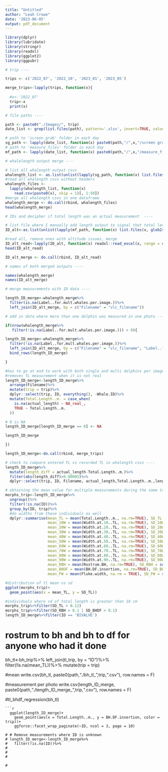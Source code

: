 ```yaml
---
title: "Untitled"
author: "Leah Crowe"
date: '2023-06-05'
output: pdf_document
---
```


```r
library(dplyr)
library(lubridate)
library(stringr)
library(readxl)
library(ggplot2)
library(ggpubr)

```

```r
# trip ----

trips <- c('2022_07', '2022_10', '2023_01', '2023_05')

merge_trips<-lapply(trips, function(x){
  
  #x<-'2022_07'
  trip<-x
  print(x)

# file paths ----

path <- paste0("./Images/", trip)
date_list <- grep(list.files(path), pattern='.xlsx', invert=TRUE, value=TRUE)

# path to 'screen_grab' folder in each day
sg_path <- lapply(date_list, function(x) paste0(path,"/",x,"/screen grabs"))
# path to 'measure_files' folder in each day
mf_path <- lapply(date_list, function(x) paste0(path,"/",x,"/measure_files"))

# whalelength output merge ----

# list all whalength output csvs
whalength_list <- as.list(unlist(lapply(sg_path, function(x) list.files(x, ".CSV", ignore.case = TRUE, full.names = T))))
#read all whalength csvs without headers
whalength_files <-
  lapply(whalength_list, function(x)
    read.csv(paste0(x), skip = 1)[, 1:50])
#merge all whalength csvs in one dataframe
whalength_merge <- do.call(rbind, whalength_files)
head(whalength_merge)

# IDs and decipher if total length was an actual measurement  ---- 

# list file where I manually add length output to signal that total length in whalength output is real, blank values mean total length is not a real value, but done as hack to measure bh to df insertion
ID_alt<-as.list(unlist(lapply(mf_path, function(x) list.files(x, glob2rx("altperimage*.xlsx"), full.names = T))))

#read all, remove ones with altitude issues, merge
ID_alt_read<-lapply(ID_alt, function(x) readxl::read_excel(x, range = cellranger::cell_cols("A:AI"), na = "NA")%>%filter(issue == "N"))
head(ID_alt_read)

ID_alt_merge <- do.call(rbind, ID_alt_read)

# names of both merged outputs ----

names(whalength_merge)
names(ID_alt_merge)

# merge measurements with ID data ----

length_ID_merge<-whalength_merge%>%
  filter(is.na(Label..for.mult.whales.per.image.))%>%
  left_join(ID_alt_merge, by = c("Filename" = "vlc_filename"))

# add in data where more than one dolphin was measured in one photo ----

if(nrow(whalength_merge%>%
   filter(!is.na(Label..for.mult.whales.per.image.))) > 0){

length_ID_merge<-whalength_merge%>%
  filter(!is.na(Label..for.mult.whales.per.image.))%>%
  left_join(ID_alt_merge, by = c("Filename" = "vlc_filename", "Label..for.mult.whales.per.image." = "ID"))%>%
  bind_rows(length_ID_merge)

}

#has to go at end to work with both single and multi dolphins per image
#removes TL measurement when it is not real
length_ID_merge<-length_ID_merge%>%
  arrange(Filename)%>%
  mutate(trip = trip)%>%
  dplyr::select(trip, ID, everything(), -Whale.ID)%>%
  mutate(Total.Length..m. = case_when(
    is.na(actual_length) ~ NA_real_,
    TRUE ~ Total.Length..m.
  ))

# 0 is NA
length_ID_merge[length_ID_merge == 0] <- NA

length_ID_merge

})

length_ID_merge<-do.call(rbind, merge_trips)


```
```r

# check to compare entered TL vs recorded TL in whalength csvs ----
length_ID_merge%>%
  mutate(length_diff = actual_length-Total.Length..m.)%>%
  filter(abs(length_diff)>0.00005)%>%
  dplyr::select(trip, ID, Filename, actual_length,Total.Length..m.,length_diff, png_datetime_nz)

# obtaining the mean value for multiple measurements during the same trip
morphs_trip<-length_ID_merge%>%
  ungroup()%>%
  filter(!is.na(ID))%>%
  group_by(ID, trip)%>%
  #do widths from these individuals as well
  dplyr::summarise(mean_TL = mean(Total.Length..m., na.rm=TRUE), SD_TL = sd(Total.Length..m., na.rm=TRUE),
                   mean_10W = mean(Width.at.10..TL, na.rm=TRUE), SD_10W = sd(Width.at.10..TL, na.rm=TRUE),
                   mean_20W = mean(Width.at.20..TL, na.rm=TRUE), SD_20W = sd(Width.at.20..TL, na.rm=TRUE),
                   mean_30W = mean(Width.at.30..TL, na.rm=TRUE), SD_30W = sd(Width.at.30..TL, na.rm=TRUE),
                   mean_40W = mean(Width.at.40..TL, na.rm=TRUE), SD_40W = sd(Width.at.40..TL, na.rm=TRUE),
                   mean_50W = mean(Width.at.50..TL, na.rm=TRUE), SD_50W = sd(Width.at.50..TL, na.rm=TRUE),
                   mean_60W = mean(Width.at.60..TL, na.rm=TRUE), SD_60W = sd(Width.at.60..TL, na.rm=TRUE),
                   mean_70W = mean(Width.at.70..TL, na.rm=TRUE), SD_70W = sd(Width.at.70..TL, na.rm=TRUE),
                   mean_80W = mean(Width.at.80..TL, na.rm=TRUE), SD_80W = sd(Width.at.80..TL, na.rm=TRUE),
                   mean_90W = mean(Width.at.90..TL, na.rm=TRUE), SD_90W = sd(Width.at.90..TL, na.rm=TRUE),
                   mean_RBH = mean(Rostrum.BH, na.rm=TRUE), SD_RBH = sd(Rostrum.BH, na.rm=TRUE),
                   mean_BHDF = mean(BH.DF.insertion, na.rm=TRUE), SD_BHDF = sd(BH.DF.insertion, na.rm=TRUE),
                   mean_FW = mean(Fluke.width, na.rm = TRUE), SD_FW = sd(Fluke.width, na.rm = TRUE))

#distribution of tl mean vs sd
ggplot(morphs_trip)+
  geom_point(aes(x = mean_TL, y = SD_TL))

#individuals where sd of total length is greater than 10 cm
morphs_trip%>%filter(SD_TL > 0.12)
morphs_trip%>%filter(SD_RBH > 0.1 | SD_BHDF > 0.1)
length_ID_merge%>%filter(ID == 'BIVALVE')
```
# rostrum to bh and bh to df for anyone who had it done
bh_tl<-bh_trip%>%
  left_join(tl_trip, by = "ID")%>%
  filter(!is.na(mean_TL))%>%
  mutate(trip = trip)

#mean
write.csv(bh_tl, paste0(path,"./bh_tl_",trip,".csv"), row.names = F)

#measurement per photo
write.csv(length_ID_merge, paste0(path,"./length_ID_merge_",trip,".csv"), row.names = F)

#tl_bhdf_regression(bh_tl)





```
```r

  ggplot(length_ID_merge)+
    geom_point(aes(x = Total.Length..m., y = BH.DF.insertion, color = trip))+
    ggforce::facet_wrap_paginate(~ID, ncol = 3, page = 10)

# # Remove measurements where ID is unknown
# length_ID_merge<-length_ID_merge%>%
#   filter(!is.na(ID))%>%
# 
# 
# 

# 

```
